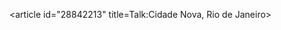 <article id="28842213" title=Talk:Cidade Nova, Rio de Janeiro>
	<talkpage id="28842213" title="Talk:Cidade Nova, Rio de Janeiro">
{{WikiProject Brazil |class=stub |importance=low |geo=yes}}
{{WikiProject Cities |class=stub |importance=low}}
	</talkpage>
</article>
